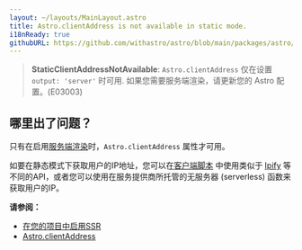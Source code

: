 ```yaml
---
layout: ~/layouts/MainLayout.astro
title: Astro.clientAddress is not available in static mode.
i18nReady: true
githubURL: https://github.com/withastro/astro/blob/main/packages/astro/src/core/errors/errors-data.ts
---
```


> **StaticClientAddressNotAvailable**: `Astro.clientAddress` 仅在设置 `output: 'server'` 时可用. 如果您需要服务端渲染，请更新您的 Astro 配置。(E03003)

## 哪里出了问题？
只有在启用[服务端渲染](/zh-cn/guides/server-side-rendering/)时，`Astro.clientAddress` 属性才可用。

如要在静态模式下获取用户的IP地址，您可以在[客户端脚本](/zh-cn/core-concepts/astro-components/#客户端脚本) 中使用类似于 [Ipify](https://www.ipify.org/) 等不同的API，或者您可以使用在服务提供商所托管的无服务器 (serverless) 函数来获取用户的IP。

**请参阅：**
-  [在您的项目中启用SSR](/zh-cn/guides/server-side-rendering/#启用-ssr)
-  [Astro.clientAddress](/zh-cn/reference/api-reference/#astroclientaddress)


